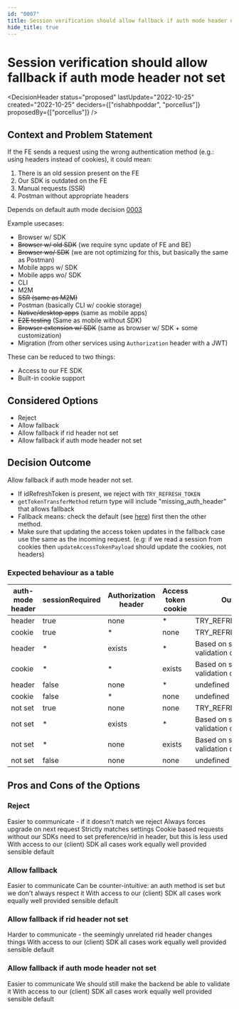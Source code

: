 ```yaml
---
id: "0007"
title: Session verification should allow fallback if auth mode header not set
hide_title: true
---
```



# Session verification should allow fallback if auth mode header not set

<DecisionHeader status="proposed" lastUpdate="2022-10-25" created="2022-10-25" deciders={["rishabhpoddar", "porcellus"]} proposedBy={["porcellus"]} />

## Context and Problem Statement

If the FE sends a request using the wrong authentication method (e.g.: using headers instead of cookies), it could mean:
1. There is an old session present on the FE
2. Our SDK is outdated on the FE
3. Manual requests (SSR)
4. Postman without appropriate headers

Depends on default auth mode decision [0003](/decisions/0003-default-to-cookie-based-if-rid-header-otherwise)

Example usecases:
- Browser w/ SDK
- ~~Browser w/ old SDK~~ (we require sync update of FE and BE)
- ~~Browser wo/ SDK~~ (we are not optimizing for this, but basically the same as Postman)
- Mobile apps w/ SDK
- Mobile apps wo/ SDK
- CLI
- M2M
- ~~SSR (same as M2M)~~
- Postman (basically CLI w/ cookie storage)
- ~~Native/desktop apps~~ (same as mobile apps)
- ~~E2E testing~~ (Same as mobile without SDK)
- ~~Browser extension w/ SDK~~ (same as browser w/ SDK + some customization)
- Migration (from other services using `Authorization` header with a JWT)

These can be reduced to two things:
- Access to our FE SDK
- Built-in cookie support

## Considered Options

* Reject
* Allow fallback
* Allow fallback if rid header not set
* Allow fallback if auth mode header not set

## Decision Outcome

Allow fallback if auth mode header not set.
- If idRefreshToken is present, we reject with `TRY_REFRESH_TOKEN`
- `getTokenTransferMethod` return type will include "missing_auth_header" that allows fallback
- Fallback means: check the default (see [here](0003)) first then the other method.
- Make sure that updating the access token updates in the fallback case use the same as the incoming request. 
(e.g: if we read a session from cookies then `updateAccessTokenPayload` should update the cookies, not headers)

### Expected behaviour as a table

| auth-mode header 	| sessionRequired 	| Authorization header 	| Access token cookie 	| Output                    	            |
|------------------	|-----------------	|----------------------	|---------------------	|-----------------------------------------	|
| header           	| true           	| none                 	| *                 	| TRY_REFRESH_TOKEN            	            |
| cookie           	| true           	| *                 	| none                 	| TRY_REFRESH_TOKEN            	            |
| header           	| *             	| exists               	| *                 	| Based on session validation of header 	|
| cookie           	| *             	| *                 	| exists               	| Based on session validation of cookie 	|
| header           	| false           	| none                 	| *                 	| undefined                   	            |
| cookie           	| false           	| *                   	| none                 	| undefined                   	            |
| not set          	| true           	| none                 	| none                 	| TRY_REFRESH_TOKEN            	            |
| not set          	| *             	| exists               	| *                    	| Based on session validation of header 	|
| not set          	| *             	| none               	| exists               	| Based on session validation of cookie 	|
| not set          	| false           	| none                 	| none                 	| undefined                   	            |

## Pros and Cons of the Options

### Reject

<ArgumentPro> Easier to communicate - if it doesn't match we reject </ArgumentPro>
<ArgumentPro> Always forces upgrade on next request </ArgumentPro>
<ArgumentPro> Strictly matches settings </ArgumentPro>
<ArgumentCon> Cookie based requests without our SDKs need to set preference/rid in header, but this is less used </ArgumentCon>
<ArgumentNeut> With access to our (client) SDK all cases work equally well provided sensible default </ArgumentNeut>

### Allow fallback

<ArgumentPro> Easier to communicate </ArgumentPro>
<ArgumentCon> Can be counter-intuitive: an auth method is set but we don't always respect it </ArgumentCon>
<ArgumentNeut> With access to our (client) SDK all cases work equally well provided sensible default </ArgumentNeut>

### Allow fallback if rid header not set

<ArgumentCon> Harder to communicate - the seemingly unrelated rid header changes things </ArgumentCon>
<ArgumentNeut> With access to our (client) SDK all cases work equally well provided sensible default </ArgumentNeut>


### Allow fallback if auth mode header not set

<ArgumentPro> Easier to communicate </ArgumentPro>
<ArgumentCon> We should still make the backend be able to validate it </ArgumentCon>
<ArgumentNeut> With access to our (client) SDK all cases work equally well provided sensible default </ArgumentNeut>